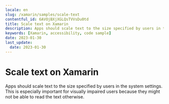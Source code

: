 ```yaml
---
locale: en
slug: /xamarin/samples/scale-text
contentful_id: 6AVOjBXjXGLQsTVVsDu0td
title: Scale text on Xamarin
description: Apps should scale text to the size specified by users in the system settings.
keywords: [Xamarin, accessibility, code sample]
date: 2023-01-30
last_update:
  date: 2023-01-30
---
```


# Scale text on Xamarin

Apps should scale text to the size specified by users in the system settings. This is especially important for visually impaired users because they might not be able to read the text otherwise.

<CodeSample id="text-scale" locale="en" platform="xamarin"/>

